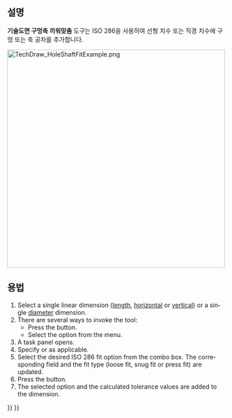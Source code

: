 <languages/>

{{Docnav
|[[TechDraw_SurfaceFinishSymbols/ko|표면마감 기호]]
|[[TechDraw_ExtensionSelectLineAttributes|ExtensionSelectLineAttributes]]
|[[TechDraw_Workbench/ko|기술도면 작업대]]
|IconL=TechDraw_SurfaceFinishSymbols.svg
|IconR=TechDraw_ExtensionSelectLineAttributes.svg
|IconC=Workbench_TechDraw.svg
}}

{{GuiCommand
|Name=기술도면 구멍축 맞춤
|MenuLocation=기술도면→ 기호→ 구멍/축 끼워맞춤 공차 추가
|Workbenches=[[TechDraw_Workbench/ko|기술도면 작업대]]
|Version=0.21
|SeeAlso=[[TechDraw_Geometric_dimensioning_and_tolerancing/ko|기술도면 치수와 공차]]
}}

<span id="Description"></span>
==설명==

'''기술도면 구멍축 끼워맞춤''' 도구는 ISO 286을 사용하여 선형 치수 또는 직경 치수에 구멍 또는 축 공차를 추가합니다.

[[Image:TechDraw_HoleShaftFitExample.png|500px]]
{{Caption|왼쪽은 작업판, 오른쪽은 추가된 공차 및 허용 오차}}

<span id="Usage"></span>
==용법==

<div lang="en" dir="ltr" class="mw-content-ltr">
# Select a single linear dimension ([[TechDraw_LengthDimension|length]], [[TechDraw_HorizontalDimension|horizontal]] or [[TechDraw_VerticalDimension|vertical]]) or a single [[TechDraw_DiameterDimension|diameter]] dimension.
# There are several ways to invoke the tool:
#* Press the {{Button|[[Image:TechDraw_HoleShaftFit.svg|16px]] [[TechDraw_HoleShaftFit|Add hole or shaft fit]]}} button.
#* Select the {{MenuCommand|TechDraw → Symbols → [[Image:TechDraw_HoleShaftFit.svg|16px]] Add hole or shaft fit}} option from the menu.
# A task panel opens.
# Specify {{MenuCommand|shaft fit}} or {{MenuCommand|hole fit}} as applicable.
# Select the desired ISO 286 fit option from the combo box. The corresponding field and the fit type (loose fit, snug fit or press fit) are updated.
# Press the {{Button|OK}} button.
# The selected option and the calculated tolerance values are added to the dimension.
</div>


{{Docnav
|[[TechDraw_SurfaceFinishSymbols/ko|표면마감 기호]]
|[[TechDraw_ExtensionSelectLineAttributes|ExtensionSelectLineAttributes]]
|[[TechDraw_Workbench/ko|기술도면 작업대]]
|IconL=TechDraw_SurfaceFinishSymbols.svg
|IconR=TechDraw_ExtensionSelectLineAttributes.svg
|IconC=Workbench_TechDraw.svg
}}

{{TechDraw Tools navi{{#translation:}}}}
{{Userdocnavi{{#translation:}}}}